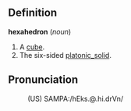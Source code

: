 ==Definition==

<b>hexahedron</b> (<i>noun</i>)
# A [[cube]].
# The six-sided [[platonic_solid]].

== Pronunciation==
:(US) SAMPA:/hEks.@.hi.drVn/